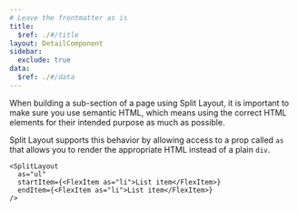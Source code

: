 ```yaml
---
# Leave the frontmatter as is
title:
  $ref: ./#/title
layout: DetailComponent
sidebar:
  exclude: true
data:
  $ref: ./#/data
---
```


When building a sub-section of a page using Split Layout, it is important to make sure you use semantic HTML, which means using the correct HTML elements for their intended purpose as much as possible.

Split Layout supports this behavior by allowing access to a prop called `as` that allows you to render the appropriate HTML instead of a plain `div`.

```tsx
<SplitLayout
  as="ul"
  startItem={<FlexItem as="li">List item</FlexItem>}
  endItem={<FlexItem as="li">List item</FlexItem>}
/>
```
